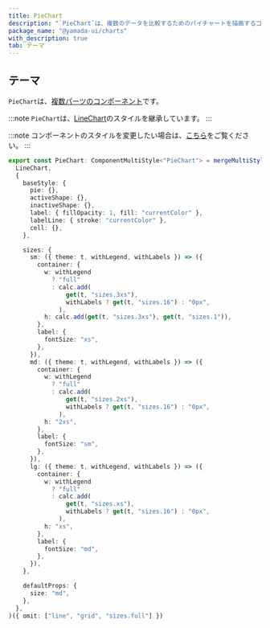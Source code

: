 ```yaml
---
title: PieChart
description: "`PieChart`は、複数のデータを比較するためのパイチャートを描画するコンポーネントです。"
package_name: "@yamada-ui/charts"
with_description: true
tab: テーマ
---
```


## テーマ

`PieChart`は、[複数パーツのコンポーネント](/styled-system/theming/component-styles#複数パーツのコンポーネント)です。

:::note
`PieChart`は、[LineChart](/components/data-display/line-chart)のスタイルを継承しています。
:::

:::note
コンポーネントのスタイルを変更したい場合は、[こちら](/styled-system/theming/customize-theme#コンポーネントのスタイルを変更する)をご覧ください。
:::

```ts
export const PieChart: ComponentMultiStyle<"PieChart"> = mergeMultiStyle(
  LineChart,
  {
    baseStyle: {
      pie: {},
      activeShape: {},
      inactiveShape: {},
      label: { fillOpacity: 1, fill: "currentColor" },
      labelLine: { stroke: "currentColor" },
      cell: {},
    },

    sizes: {
      sm: ({ theme: t, withLegend, withLabels }) => ({
        container: {
          w: withLegend
            ? "full"
            : calc.add(
                get(t, "sizes.3xs"),
                withLabels ? get(t, "sizes.16") : "0px",
              ),
          h: calc.add(get(t, "sizes.3xs"), get(t, "sizes.1")),
        },
        label: {
          fontSize: "xs",
        },
      }),
      md: ({ theme: t, withLegend, withLabels }) => ({
        container: {
          w: withLegend
            ? "full"
            : calc.add(
                get(t, "sizes.2xs"),
                withLabels ? get(t, "sizes.16") : "0px",
              ),
          h: "2xs",
        },
        label: {
          fontSize: "sm",
        },
      }),
      lg: ({ theme: t, withLegend, withLabels }) => ({
        container: {
          w: withLegend
            ? "full"
            : calc.add(
                get(t, "sizes.xs"),
                withLabels ? get(t, "sizes.16") : "0px",
              ),
          h: "xs",
        },
        label: {
          fontSize: "md",
        },
      }),
    },

    defaultProps: {
      size: "md",
    },
  },
)({ omit: ["line", "grid", "sizes.full"] })
```
